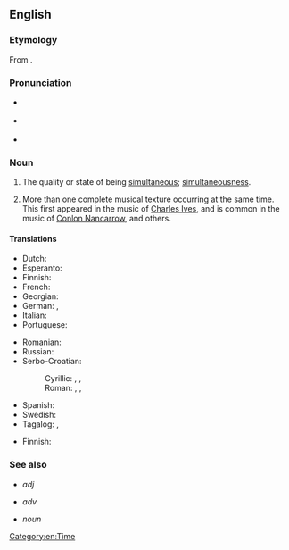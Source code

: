 ==English==

===Etymology===
From {{etyl|fr|en}} {{m|fr|simultanéité}}.

===Pronunciation===
* {{a|UK}} {{IPA|/ˌsɪməltəˈniːɪti/|lang=en}}
* {{a|US}} {{IPA|/ˌsaɪməltəˈniɪti/|lang=en}}
* {{rhymes|iːɪti|lang=en}}

===Noun===
{{en-noun|~|simultaneities}}

# The quality or state of being [[simultaneous]]; [[simultaneousness]].
# {{lb|en|music}} More than one complete musical texture occurring at the same time. This first appeared in the music of [[w:Charles Ives|Charles Ives]], and is common in the music of [[w:Conlon Nancarrow|Conlon Nancarrow]], and others.

====Translations====
{{trans-top|the quality or state of being simultaneous}}
* Dutch: {{t|nl|gelijktijdigheid|c}}
* Esperanto: {{t|eo|samtempeco}}
* Finnish: {{t+|fi|samanaikaisuus}}
* French: {{t+|fr|simultanéité|f}}
* Georgian: {{t|ka|ერთდროულობა|sc=Geor}}
* German: {{t+|de|Gleichzeitigkeit|f}}, {{t|de|Simultanität|f}}
* Italian: {{t+|it|simultaneità}}
* Portuguese: {{t+|pt|simultaneidade}}
{{trans-mid}}
* Romanian: {{t+|ro|simultaneitate|f}}
* Russian: {{t+|ru|одновре́менность|f}}
* Serbo-Croatian:
*: Cyrillic: {{t|sh|си̏мулта̄но̄ст|f}}, {{t|sh|исто̀времено̄ст|f}}, {{t|sh|исто̀добно̄ст|f}}
*: Roman: {{t+|sh|sȉmultānōst|f}}, {{t+|sh|istòvremenōst|f}}, {{t+|sh|istòdobnōst|f}}
* Spanish: {{t+|es|simultaneidad}}
* Swedish: {{t+|sv|samtidighet|c}}
* Tagalog: {{t|tl|santakna}}, {{t|tl|pagkamagkalutas}}
{{trans-bottom}}

{{trans-top|simultaneity in music}}
* Finnish: {{t+|fi|samanaikaisuus}}
{{trans-mid}}
{{trans-bottom}}

===See also===
* {{l|en|simultaneous}} ''adj''
* {{l|en|simultaneously}} ''adv''
* {{l|en|pitch simultaneity}} ''noun''

[[Category:en:Time]]
